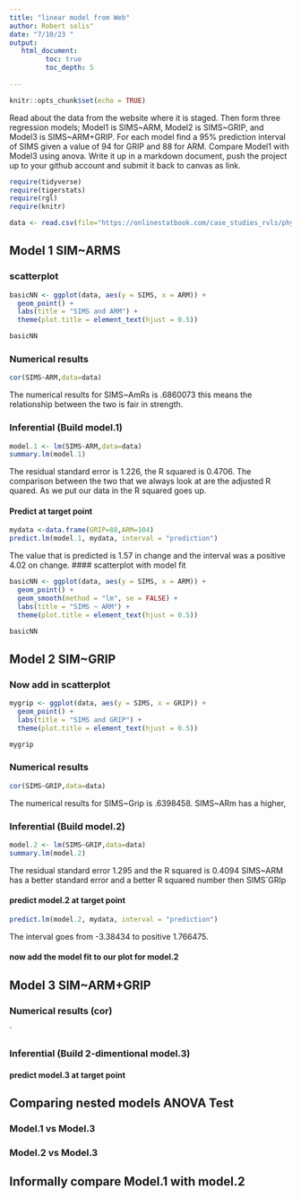 ```yaml
---
title: "linear model from Web"
author: Robert solis"
date: "7/10/23 "
output:
   html_document:
         toc: true
         toc_depth: 5
        
---
```


```r
knitr::opts_chunk$set(echo = TRUE)
```

Read about the data from the website where it is staged.  Then form three regression models; Model1 is SIMS~ARM, Model2 is SIMS~GRIP, and Model3 is SIMS~ARM+GRIP. For each model find a 95% prediction interval of SIMS given a value of 94  for GRIP and 88 for ARM. Compare Model1 with Model3 using anova. Write it up in a markdown document, push the project up to your github account and submit it back to canvas as link. 

 


```r
require(tidyverse)
require(tigerstats)
require(rgl)
require(knitr)

```

```r
data <- read.csv(file="https://onlinestatbook.com/case_studies_rvls/physical_strength/data.txt",sep="",header=TRUE)  

```

## Model 1 SIM~ARMS


  


### scatterplot

```r
basicNN <- ggplot(data, aes(y = SIMS, x = ARM)) +
  geom_point() +
  labs(title = "SIMS and ARM") +
  theme(plot.title = element_text(hjust = 0.5))

basicNN
```

### Numerical results
```r
cor(SIMS~ARM,data=data)
```
The numerical results for SIMS~AmRs is .6860073 this means the relationship between the two is fair in strength. 

### Inferential  (Build model.1)
```r
model.1 <- lm(SIMS~ARM,data=data)
summary.lm(model.1)
```
The residual standard error is 1.226, the R squared is 0.4706. The comparison between the two that we always look at are the adjusted R quared. As we put our data in the R squared goes up.

#### Predict at target point

```r
mydata <-data.frame(GRIP=88,ARM=104)
predict.lm(model.1, mydata, interval = "prediction")
```


The value that is predicted is 1.57 in change and the interval was a positive 4.02 on change.
#### scatterplot with model fit
  

```r
basicNN <- ggplot(data, aes(y = SIMS, x = ARM)) +
  geom_point() +
  geom_smooth(method = "lm", se = FALSE) +
  labs(title = "SIMS ~ ARM") +
  theme(plot.title = element_text(hjust = 0.5))

basicNN

```



## Model 2 SIM~GRIP




### Now add in scatterplot
```r
mygrip <- ggplot(data, aes(y = SIMS, x = GRIP)) +
  geom_point() +
  labs(title = "SIMS and GRIP") +
  theme(plot.title = element_text(hjust = 0.5))

mygrip
```

### Numerical results 
```r
cor(SIMS~GRIP,data=data)
```
The numerical results for SIMS~Grip is .6398458. SIMS~ARm has a higher,


### Inferential  (Build model.2)
```r
model.2 <- lm(SIMS~GRIP,data=data)
summary.lm(model.2)
```  
The residual standard error 1.295 and the R squared is 0.4094 SIMS~ARM has a better standard error and a better R squared number then SIMS`GRIp

#### predict model.2 at target point
```r
predict.lm(model.2, mydata, interval = "prediction")
```
The interval goes from -3.38434 to positive 1.766475.

#### now add the model fit to our plot for model.2
  


## Model 3 SIM~ARM+GRIP

### Numerical results (cor)

`
  
### Inferential  (Build 2-dimentional model.3)

#### predict model.3 at target point
  

## Comparing nested models ANOVA Test

### Model.1 vs Model.3
### Model.2 vs Model.3

## Informally compare Model.1 with model.2

